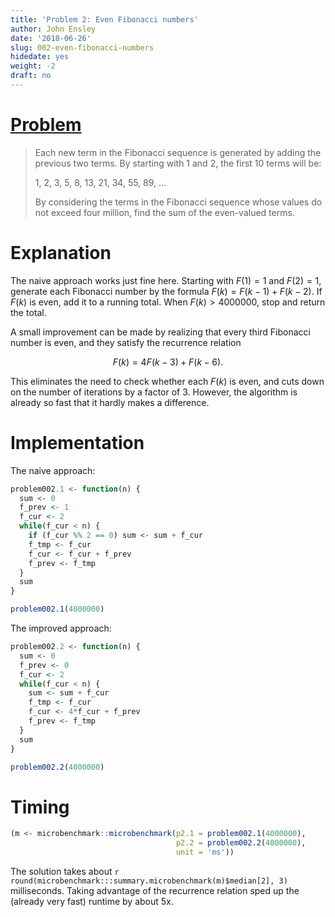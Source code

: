 ```yaml
---
title: 'Problem 2: Even Fibonacci numbers'
author: John Ensley
date: '2018-06-26'
slug: 002-even-fibonacci-numbers
hidedate: yes
weight: -2
draft: no
---
```


# [Problem](https://projecteuler.net/problem=2)

> Each new term in the Fibonacci sequence is generated by adding the previous two terms. By starting with 1 and 2, the first 10 terms will be:
> 
> 1, 2, 3, 5, 8, 13, 21, 34, 55, 89, ...
> 
> By considering the terms in the Fibonacci sequence whose values do not exceed four million, find the sum of the even-valued terms.

# Explanation

The naive approach works just fine here. Starting with $F(1) = 1$ and $F(2) = 1$, generate each Fibonacci number by the formula $F(k) = F(k-1) + F(k-2)$. If $F(k)$ is even, add it to a running total. When $F(k) > 4000000$, stop and return the total.

A small improvement can be made by realizing that every third Fibonacci number is even, and they satisfy the recurrence relation

$$
F(k) = 4F(k-3) + F(k-6).
$$

This eliminates the need to check whether each $F(k)$ is even, and cuts down on the number of iterations by a factor of 3. However, the algorithm is already so fast that it hardly makes a difference.

# Implementation

The naive approach:

```r
problem002.1 <- function(n) {
  sum <- 0
  f_prev <- 1
  f_cur <- 2
  while(f_cur < n) {
    if (f_cur %% 2 == 0) sum <- sum + f_cur
    f_tmp <- f_cur
    f_cur <- f_cur + f_prev
    f_prev <- f_tmp
  }
  sum
}
```

```r
problem002.1(4000000)
```

The improved approach:

```r
problem002.2 <- function(n) {
  sum <- 0
  f_prev <- 0
  f_cur <- 2
  while(f_cur < n) {
    sum <- sum + f_cur
    f_tmp <- f_cur
    f_cur <- 4*f_cur + f_prev
    f_prev <- f_tmp
  }
  sum
}
```

```r
problem002.2(4000000)
```

# Timing

```r
(m <- microbenchmark::microbenchmark(p2.1 = problem002.1(4000000), 
                                     p2.2 = problem002.2(4000000),
                                     unit = 'ms'))
```

The solution takes about `r round(microbenchmark:::summary.microbenchmark(m)$median[2], 3)` milliseconds. Taking advantage of the recurrence relation sped up the (already very fast) runtime by about 5x.